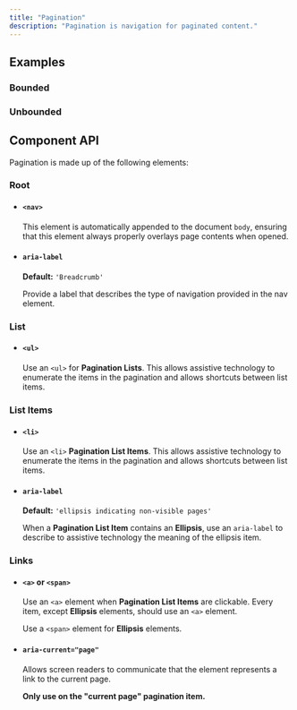 ```yaml
---
title: "Pagination"
description: "Pagination is navigation for paginated content."
---
```


## Examples

### Bounded

<ComponentPreview title="Pagination" component="pagination" variant="pagination" />

### Unbounded

<ComponentPreview title="Pagination Unbounded" component="pagination" variant="pagination-unbounded" />

## Component API

Pagination is made up of the following elements:

### Root

<ContentList>

  - #### `<nav>`

    This element is automatically appended to the document `body`, ensuring that this element always properly overlays page contents when opened.

  - #### `aria-label`

    **Default:** `'Breadcrumb'`
    
    Provide a label that describes the type of navigation provided in the nav element. 

</ContentList>

### List

<ContentList>

  - #### `<ul>`

    Use an `<ul>` for **Pagination Lists**. This allows assistive technology to enumerate the items in the pagination and allows shortcuts between list items.

</ContentList>

### List Items

<ContentList>

  - #### `<li>`

    Use an `<li>` **Pagination List Items**. This allows assistive technology to enumerate the items in the pagination and allows shortcuts between list items.

  - #### `aria-label`

    **Default:** `'ellipsis indicating non-visible pages'`

    When a **Pagination List Item** contains an **Ellipsis**, use an `aria-label` to describe to assistive technology the meaning of the ellipsis item.

</ContentList>

### Links

<ContentList>

  - #### `<a>` or `<span>`

    Use an `<a>` element when **Pagination List Items** are clickable. Every item, except **Ellipsis** elements, should use an `<a>` element. 

    Use a `<span>` element for **Ellipsis** elements.

  - #### `aria-current="page"`
    
    Allows screen readers to communicate that the element represents a link to the current page.

    **Only use on the "current page" pagination item.**

</ContentList>
